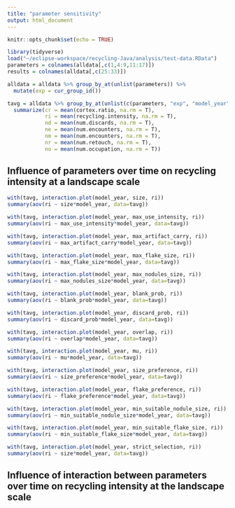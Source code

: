 ```yaml
---
title: "parameter sensitivity"
output: html_document
---
```


```r
knitr::opts_chunk$set(echo = TRUE)

library(tidyverse)
load("~/eclipse-workspace/recycling-Java/analysis/test-data.RData")
parameters = colnames(alldata[,c(1,4:9,11:17)])
results = colnames(alldata[,c(25:33)])

alldata = alldata %>% group_by_at(unlist(parameters)) %>%
  mutate(exp = cur_group_id())

tavg = alldata %>% group_by_at(unlist(c(parameters, "exp", "model_year"))) %>%
  summarize(cr = mean(cortex.ratio, na.rm = T), 
            ri = mean(recycling.intensity, na.rm = T), 
            nd = mean(num.discards, na.rm = T), 
            ne = mean(num.encounters, na.rm = T),
            nm = mean(num.encounters, na.rm = T), 
            nr = mean(num.retouch, na.rm = T), 
            no = mean(num.occupation, na.rm = T))
```

## Influence of parameters over time on recycling intensity at a landscape scale

```r

with(tavg, interaction.plot(model_year, size, ri))
summary(aov(ri ~ size*model_year, data=tavg))

with(tavg, interaction.plot(model_year, max_use_intensity, ri))
summary(aov(ri ~ max_use_intensity*model_year, data=tavg))

with(tavg, interaction.plot(model_year, max_artifact_carry, ri))
summary(aov(ri ~ max_artifact_carry*model_year, data=tavg))

with(tavg, interaction.plot(model_year, max_flake_size, ri))
summary(aov(ri ~ max_flake_size*model_year, data=tavg))

with(tavg, interaction.plot(model_year, max_nodules_size, ri))
summary(aov(ri ~ max_nodules_size*model_year, data=tavg))

with(tavg, interaction.plot(model_year, blank_prob, ri))
summary(aov(ri ~ blank_prob*model_year, data=tavg))

with(tavg, interaction.plot(model_year, discard_prob, ri))
summary(aov(ri ~ discard_prob*model_year, data=tavg))

with(tavg, interaction.plot(model_year, overlap, ri)) 
summary(aov(ri ~ overlap*model_year, data=tavg))

with(tavg, interaction.plot(model_year, mu, ri))
summary(aov(ri ~ mu*model_year, data=tavg))

with(tavg, interaction.plot(model_year, size_preference, ri))
summary(aov(ri ~ size_preference*model_year, data=tavg))

with(tavg, interaction.plot(model_year, flake_preference, ri))
summary(aov(ri ~ flake_preference*model_year, data=tavg))

with(tavg, interaction.plot(model_year, min_suitable_nodule_size, ri))
summary(aov(ri ~ min_suitable_nodule_size*model_year, data=tavg))

with(tavg, interaction.plot(model_year, min_suitable_flake_size, ri))
summary(aov(ri ~ min_suitable_flake_size*model_year, data=tavg))

with(tavg, interaction.plot(model_year, strict_selection, ri))
summary(aov(ri ~ size*model_year, data=tavg))


```

## Influence of interaction between parameters over time on recycling intensity at the landscape scale

